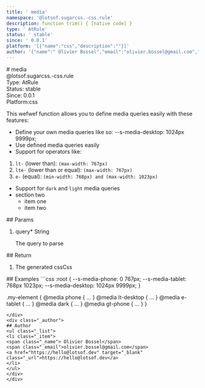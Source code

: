 ```yaml
---
title: ' media'
namespace: '@lotsof.sugarcss.-css.rule'
description: function trim() { [native code] }
type: ' AtRule'
status: ' stable'
since: ' 0.0.1'
platform: '[{"name":"css","description":""}]'
author: '{"name":" Olivier Bossel","email":"olivier.bossel@gmail.com","url":"https://hello@lotsof.dev"}'
---
```

<div class="docmap-mdx">
#  media
<div class="_namespace">@lotsof.sugarcss.-css.rule</div>
<div class="_metas">
<div class="_type"><span class="_type-label">Type:</span><span class="_type-value"> AtRule</span></div>
<div class="_status"><span class="_status-label">Status:</span><span class="_status-value - stable"> stable</span></div>
<div class="_since"><span class="_since-label">Since:</span><span class="_since-value"> 0.0.1</span></div>
<div class="_platform"><span class="_platform-label">Platform:</span><span class="_platform-value">css</span></div>
</div>
<div class="_description">
<p>This wefwef function allows you to define media queries easily with these features:</p>
<ul>
<li>Define your own media queries like so: --s-media-desktop: 1024px 9999px;</li>
<li>Use defined media queries easily</li>
<li>Support for operators like:</li>
</ul>
<ol>
<li><code>lt-</code> (lower than): <code>(max-width: 767px)</code></li>
<li><code>lte-</code> (lower than or equal): <code>(max-width: 767px)</code></li>
<li><code>e-</code> (equal): <code>(min-width: 768px) and (max-width: 1023px)</code></li>
</ol>
<ul>
<li>Support for <code>dark</code> and <code>light</code> media queries</li>
<li>section two<ul>
<li>item one</li>
<li>item two</li>
</ul>
</li>
</ul>

</div>
<div class="_params">
## Params
<ol class="_list">
<li class="_item">
<span class="_name">query<span class="_required">*</span></span><span class="_default"></span> <span class="_type">String</span>
<p class="_description">The query to parse</p>
</li>
</ol>
</div>
<div class="_return">
## Return
<ol class="_list">
<li class="_item">
<span class="_description">The generated css</span><span class="_default"></span><span class="_type">Css</span>
</li>
</ol>
</div>
<div class="_examples">
## Examples
```css
:root {
    --s-media-phone: 0 767px;
    --s-media-tablet: 768px 1023px;
    --s-media-desktop: 1024px 9999px;
 }

 .my-element {
    @media phone { ... }
    @media lt-desktop { ... }
    @media e-tablet { ... }
    @media dark { ... }
    @media gt-phone { ... }
 }
```
</div>
<div class="_author">
## Author
<ul class="_list">
<li class="_item">
<span class="_name"> Olivier Bossel</span>
<span class="_email">olivier.bossel@gmail.com</span>
<a href="https://hello@lotsof.dev" target="_blank" class="_url">https://hello@lotsof.dev</a>
</li>
</ul>
</div>
</div>
